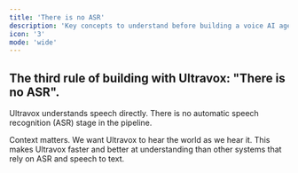 ```yaml
---
title: 'There is no ASR'
description: 'Key concepts to understand before building a voice AI agent.'
icon: '3'
mode: 'wide'
---
```


## The third rule of building with Ultravox: "There is no ASR".
Ultravox understands speech directly. There is no automatic speech recognition (ASR) stage in the pipeline.

Context matters. We want Ultravox to hear the world as we hear it. This makes Ultravox faster and better at understanding than other systems that rely on ASR and speech to text.